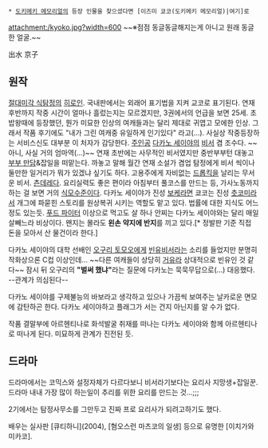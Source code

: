  * [[도키메키 메모리얼]]의 등장 인물을 찾으셨다면 [이즈미 쿄코(도키메키 메모리얼)|여기]로

attachment:/kyoko.jpg?width=600
~~※점점 동글동글해지는게 아니고 원래 동글한 얼굴.~~

出水 京子

== 원작 ==
[[절대미각 식탐정]]의 [[히로인]]. 국내판에서는 외래어 표기법을 지켜 교코로 표기된다. 연재 후반까지 작중 시간이 얼마나 흘렀는지는 모르겠지만, 3권에서의 언급을 보면 25세.
초밥왕때에 등장했던, 뭔가 미묘한 인상의 여캐들과는 달리 제대로 귀엽고 모에한 인상. 그래서 작품 후기에도 "내가 그린 여캐중 유일하게 인기있다" 라고(…). 사실상 작중등장하는 서비스신도 대부분 이 처자가 감당한다. 
[[주인공]] [[다카노 세이야]]의 [[비서]] 겸 조수다. ~~아니, 사실 거의 엄마역(...)~~ 연재 초반에는 사무적인 비서였지만 중반부부턴 대놓고 [[부부 만담]]&잡일을 떠맡는다. 까놓고 말해 월간 연재 소설가 겸업 탐정에게 비서 씩이나 둘만한 일거리가 뭐가 있겠냐 싶기도 하다. 고용주에게 자비없는 [[드롭킥]]을 날리는 무서운 비서. [[츤데레]]다. 요리실력도 좋은 편이라 아침부터 풀코스를 만드는 등, 가사노동까지 하는 걸 보면 거의 [[식모]]수준이다.
다카노 세이야가 진성 [[보케]]라면 쿄코는 진성 [[츳코미]]라서 개그에 파묻힌 스토리를 원상복귀 시키는 역할도 맡고 있다. 법률에 대한 지식도 어느정도 있는듯. [[푸드 파이터]] 이상으로 먹고도 살 하나 안찌는 다카노 세이야와는 달리 매일 살빼느라 비상이다.
왠지는 몰라도 '''왼손 약지에 반지'''를 끼고 있다.[* 정발판 기준 직접 돈을 모아서 산 물건이라 한다.]

다카노 세이야의 대학 선배인 [[오구리 토모오]]에게 [[빈유]]비서라는 소리를 들었지만 분명히 작화상으론 C컵 이상인데... ~~다른 여캐들이 상당히 [[거유]]라 상대적으로 빈유인 것 같다~~ 잠시 뒤 오구리의 '''"벌써 했냐"'''라는 질문에 다카노는 묵묵무답으로(...) 대응했다. --관계가 의심된다--

다카노 세이야를  구제불능의 바보라고 생각하고 있으나 가끔씩 보여주는 날카로운 면모에 감탄하곤 한다. 다카노 세이야하고 플래그가 서는 건지 아닌지를 알 수가 없다.

작품 결말부에 아르헨티나로 화석발굴 취재를 떠나는 다카노 세이야와 함께 아르헨티나로 떠나게 된다. 미묘하게 관계가 진전된 듯.

== 드라마 ==
드라마에서는 코믹스와 설정자체가 다르다보니 비서라기보다는 요리사 지망생+잡일꾼.
드라마 내내 가장 많이 하는일이 추리를 위한 요리를 만드는 것...;;;

2기에서는 탐정사무소를 그만두고 진짜 프로 요리사가 되려고하기도 했다.

배우는 실사판 [큐티하니](2004), [혐오스런 마츠코의 일생] 등으로 유명한 [이치가와 미카코].

